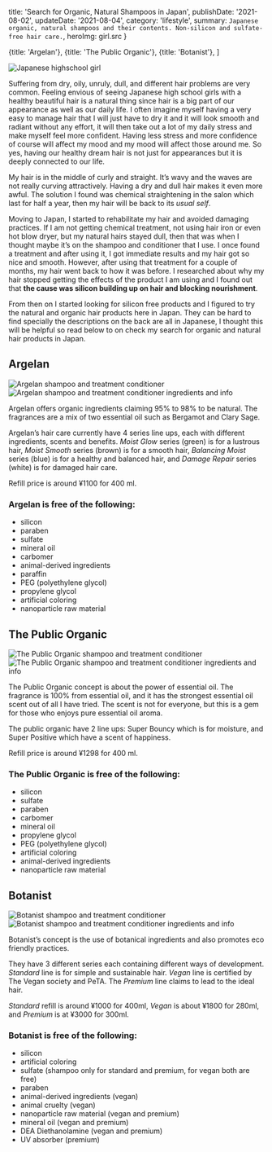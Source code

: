 

  title: 'Search for Organic, Natural Shampoos in Japan',
  publishDate: '2021-08-02',
  updateDate: '2021-08-04',
  category: 'lifestyle',
  summary: `Japanese organic, natural shampoos and their contents. Non-silicon and sulfate-free hair care.`,
  heroImg: girl.src
}

  {title: 'Argelan'},
  {title: 'The Public Organic'}, 
  {title: 'Botanist'},
]


<img src={girl} alt="Japanese highschool girl" type="imgBlock" />

Suffering from dry, oily, unruly, dull, and different hair problems are very common. Feeling envious of seeing Japanese high school girls with a healthy beautiful hair is a natural thing since hair is a big part of our appearance as well as our daily life. I often imagine myself having a very easy to manage hair that I will just have to dry it and it will look smooth and radiant without any effort, it will then take out a lot of my daily stress and make myself feel more confident. Having less stress and more confidence of course will affect my mood and my mood will affect those around me. So yes, having our healthy dream hair is not just for appearances but it is deeply connected to our life.

My hair is in the middle of curly and straight. It’s wavy and the waves are not really curving attractively. Having a dry and dull hair makes it even more awful. The solution I found was chemical straightening in the salon which last for half a year, then my hair will be back to its *usual self*.

Moving to Japan, I started to rehabilitate my hair and avoided damaging practices. If I am not getting chemical treatment, not using hair iron or even hot blow dryer, but my natural hairs stayed dull, then that was when I thought maybe it’s on the shampoo and conditioner that I use. I once found a treatment and after using it, I got immediate results and my hair got so nice and smooth. However, after using that treatment for a couple of months, my hair went back to how it was before. I researched about why my hair stopped getting the effects of the product I am using and I found out that **the cause was silicon building up on hair and blocking nourishment**.

From then on I started looking for silicon free products and I figured to try the natural and organic hair products here in Japan. They can be hard to find specially the descriptions on the back are all in Japanese, I thought this will be helpful so read below to on check my search for organic and natural hair products in Japan.

## Argelan

<div className="imgGallery">
  <img src={argelanF} alt="Argelan shampoo and treatment conditioner" />
  <img src={argelanB} alt="Argelan shampoo and treatment conditioner ingredients and info" />
</div>

Argelan offers organic ingredients claiming 95% to 98% to be natural. The fragrances are a mix of two essential oil such as Bergamot and Clary Sage.

Argelan’s hair care currently have 4 series line ups, each with different ingredients, scents and benefits. *Moist Glow* series (green) is for a lustrous hair, *Moist Smooth* series (brown) is for a smooth hair, *Balancing Moist* series (blue) is for a healthy and balanced hair, and *Damage Repair* series (white) is for damaged hair care.

Refill price is around ¥1100 for 400 ml.

### Argelan is free of the following:
- silicon
- paraben
- sulfate
- mineral oil
- carbomer
- animal-derived ingredients
- paraffin
- PEG (polyethylene glycol)
- propylene glycol
- artificial coloring
- nanoparticle raw material

## The Public Organic

<div className="imgGallery">
  <img src={publicorganicF} alt="The Public Organic shampoo and treatment conditioner" />
  <img src={publicorganicB} alt="The Public Organic shampoo and treatment conditioner ingredients and info" />
</div>

The Public Organic concept is about the power of essential oil. The fragrance is 100% from essential oil, and it has the strongest essential oil scent out of all I have tried. The scent is not for everyone, but this is a gem for those who enjoys pure essential oil aroma.

The public organic have 2 line ups: Super Bouncy which is for moisture, and Super Positive which have a scent of happiness.

Refill price is around ¥1298 for 400 ml.

### The Public Organic is free of the following:

- silicon
- sulfate
- paraben
- carbomer
- mineral oil
- propylene glycol
- PEG (polyethylene glycol)
- artificial coloring
- animal-derived ingredients
- nanoparticle raw material

## Botanist

<div className="imgGallery">
  <img src={botanistF} alt="Botanist shampoo and treatment conditioner" />
  <img src={botanistB} alt="Botanist shampoo and treatment conditioner ingredients and info" />
</div>

Botanist’s concept is the use of botanical ingredients and also promotes eco friendly practices.

They have 3 different series each containing different ways of development. *Standard* line is for simple and sustainable hair. *Vegan* line is certified by The Vegan society and PeTA. The *Premium* line claims to lead to the ideal hair.

*Standard* refill is around ¥1000 for 400ml,
*Vegan* is about ¥1800 for 280ml,
and *Premium* is at ¥3000 for 300ml.

### Botanist is free of the following:

- silicon
- artificial coloring
- sulfate (shampoo only for standard and premium, for vegan both are free)
- paraben
- animal-derived ingredients (vegan)
- animal cruelty (vegan)
- nanoparticle raw material (vegan and premium)
- mineral oil (vegan and premium)
- DEA Diethanolamine (vegan and premium)
- UV absorber (premium)